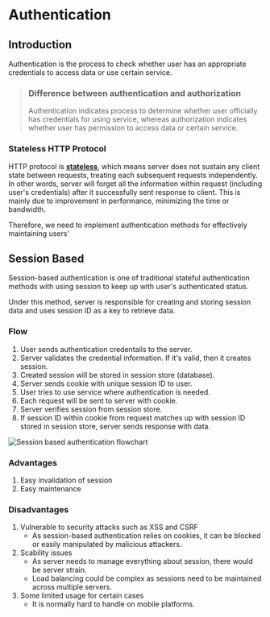 # Authentication

## Introduction

Authentication is the process to check whether user has an appropriate credentials to access data or use certain service.

> ### Difference between authentication and authorization
>
> Authentication indicates process to determine whether user officially has credentials for using service, whereas authorization indicates whether user has permission to access data or certain service.

### Stateless HTTP Protocol

HTTP protocol is [**<u>stateless</u>**](https://en.wikipedia.org/wiki/Stateless_protocol), which means server does not sustain any client state between requests, treating each subsequent requests independently.
In other words, server will forget all the information within request (including user's credentials) after it successfully sent response to client.
This is mainly due to improvement in performance, minimizing the time or bandwidth.

Therefore, we need to implement authentication methods for effectively maintaining users'

## Session Based

Session-based authentication is one of traditional stateful authentication methods with using session to keep up with user's authenticated status.

Under this method, server is responsible for creating and storing session data and uses session ID as a key to retrieve data.

### Flow

1. User sends authentication credentails to the server.
2. Server validates the credential information. If it's valid, then it creates session.
3. Created session will be stored in session store (database).
4. Server sends cookie with unique session ID to user.
5. User tries to use service where authentication is needed.
6. Each request will be sent to server with cookie.
7. Server verifies session from session store.
8. If session ID within cookie from request matches up with session ID stored in session store, server sends response with data.

![Session based authentication flowchart](./media/session_based_authentication.png)

### Advantages

1. Easy invalidation of session
2. Easy maintenance

### Disadvantages

1. Vulnerable to security attacks such as XSS and CSRF
   - As session-based authentication relies on cookies, it can be blocked or easily manipulated by malicious attackers.
2. Scability issues
   - As server needs to manage everything about session, there would be server strain.
   - Load balancing could be complex as sessions need to be maintained across multiple servers.
3. Some limited usage for certain cases
   - It is normally hard to handle on mobile platforms.
